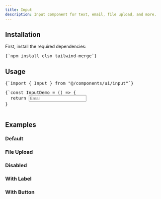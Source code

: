 ```yaml
---
title: Input
description: Input component for text, email, file upload, and more.
---
```


<ComponentPreview name="input-demo" />

## Installation

<div className="not-prose px-4 md:px-0">
  <Step>
    <StepItem title="Install Dependencies">
      First, install the required dependencies:
      <Pre className="language-bash">{`npm install clsx tailwind-merge`}</Pre>
    </StepItem>
    <StepItem title="Create utils.ts">
      <ComponentUtilsText />
      <ComponentUtils />
    </StepItem>
    <StepItem title="Create Input Component">
      <ComponentSource name="input" />
    </StepItem>
  </Step>
</div>

## Usage

<div className="not-prose space-y-6">
<Pre>{`import { Input } from "@/components/ui/input"`}</Pre>
<Pre>{`const InputDemo = () => {
  return <Input className="w-56" type="email" placeholder="Email" />
}

</div>

## Examples

### Default
<ComponentPreview name="input-demo" />

### File Upload
<ComponentPreview name="input" variant="file" />

### Disabled
<ComponentPreview name="input" variant="disabled" />

### With Label
<ComponentPreview name="input" variant="label" />

### With Button
<ComponentPreview name="input" variant="button" />
